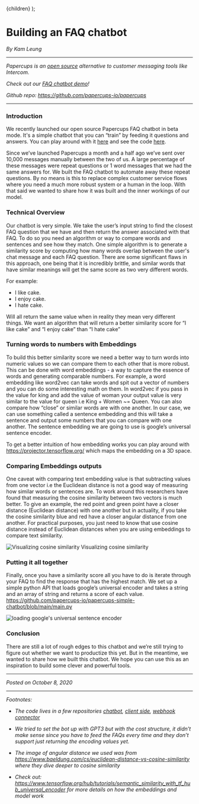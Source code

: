 
  <Layout title="Building an FAQ chatbot">{children}</Layout>
);

# Building an FAQ chatbot

_By Kam Leung_

---

_Papercups is an [open source](https://github.com/papercups-io/papercups) alternative to customer messaging tools like Intercom._

_Check out our [FAQ chatbot demo](https://www.papercupsbot.io/bot/demo)!_

_Github repo: https://github.com/papercups-io/papercups_

---

### Introduction

We recently launched our open source Papercups FAQ chatbot in beta mode. It's a simple chatbot that you can “train” by feeding it questions and answers. You can play around with it [here](https://www.papercupsbot.io/bot/demo) and see the code [here](https://github.com/papercups-io/papercups/blob/master/assets/src/components/demo/BotDemo.tsx).

Since we’ve launched Papercups a month and a half ago we’ve sent over 10,000 messages manually between the two of us. A large percentage of these messages were repeat questions or 1 word messages that we had the same answers for. We built the FAQ chatbot to automate away these repeat questions. By no means is this to replace complex customer service flows where you need a much more robust system or a human in the loop. With that said we wanted to share how it was built and the inner workings of our model.

### Technical Overview

Our chatbot is very simple. We take the user’s input string to find the closest FAQ question that we have and then return the answer associated with that FAQ. To do so you need an algorithm or way to compare words and sentences and see how they match. One simple algorithm is to generate a similarity score by computing how many words overlap between the user's chat message and each FAQ question. There are some significant flaws in this approach, one being that it is incredibly brittle, and similar words that have similar meanings will get the same score as two very different words.

For example:

- I like cake.
- I enjoy cake.
- I hate cake.

Will all return the same value when in reality they mean very different things. We want an algorithm that will return a better similarity score for “I like cake” and “I enjoy cake” than “I hate cake”

### Turning words to numbers with Embeddings

To build this better similarity score we need a better way to turn words into numeric values so we can compare them to each other that is more robust. This can be done with word embeddings - a way to capture the essence of words and generating comparable numbers. For example, a word embedding like word2vec can take words and spit out a vector of numbers and you can do some interesting math on them. In word2vec if you pass in the value for king and add the value of woman your output value is very similar to the value for queen i.e King + Women ~= Queen. You can also compare how “close” or similar words are with one another. In our case, we can use something called a sentence embedding and this will take a sentence and output some numbers that you can compare with one another. The sentence embedding we are going to use is google’s universal sentence encoder.

To get a better intuition of how embedding works you can play around with https://projector.tensorflow.org/ which maps the embedding on a 3D space.

### Comparing Embeddings outputs

One caveat with comparing text embedding value is that subtracting values from one vector i.e the Euclidean distance is not a good way of measuring how similar words or sentences are. To work around this researchers have found that measuring the cosine similarity between two vectors is much better. To give an example, the red point and green point have a closer distance (Euclidean distance) with one another but in actuality, if you take the cosine similarity blue and red have a closer angular distance from one another. For practical purposes, you just need to know that use cosine distance instead of Euclidean distances when you are using embeddings to compare text similarity.

<Box mb={3} textAlign="center">
  <Box mb={2}>
    <Image
      alt="Visualizing cosine similarity"
      src="https://user-images.githubusercontent.com/4218509/95612704-d4839300-0a31-11eb-8d0d-7a3aadf6b266.png"
    />
  </Box>
  <Text type="secondary">Visualizing cosine similarity</Text>
</Box>

### Putting it all together

Finally, once you have a similarity score all you have to do is iterate through your FAQ to find the response that has the highest match. We set up a simple python API that loads google’s universal encoder and takes a string and an array of string and returns a score of each value. https://github.com/papercups-io/papercups-simple-chatbot/blob/main/main.py

<Box mb={3} textAlign="center">
  <Box mb={2}>
    <Image
      alt="loading google's universal sentence encoder"
      src="https://user-images.githubusercontent.com/4218509/95612691-ce8db200-0a31-11eb-967a-ba4f80397666.png"
    />
  </Box>
</Box>

<Box mb={3} textAlign="center">
  <Image
    alt=""
    src="https://user-images.githubusercontent.com/4218509/95612673-c9c8fe00-0a31-11eb-8f12-6b51fa29fbc5.png"
  />
</Box>

### Conclusion

There are still a lot of rough edges to this chatbot and we’re still trying to figure out whether we want to productize this yet. But in the meantime, we wanted to share how we built this chatbot. We hope you can use this as an inspiration to build some clever and powerful tools.

---

_Posted on October 8, 2020_

---

_Footnotes:_

- _The code lives in a few repositories [chatbot](https://github.com/papercups-io/papercups-simple-chatbot), [client side](https://github.com/papercups-io/papercups/blob/master/assets/src/components/demo/BotDemo.tsx), [webhook connector](https://github.com/papercups-io/webhooks-demo)_

- _We tried to set the bot up with GPT3 but with the cost structure, it didn’t make sense since you have to feed the FAQs every time and they don’t support just returning the encoding values yet._

- _The image of angular distance we used was from https://www.baeldung.com/cs/euclidean-distance-vs-cosine-similarity where they dive deeper to cosine similarity_

- _Check out: https://www.tensorflow.org/hub/tutorials/semantic_similarity_with_tf_hub_universal_encoder for more details on how the embeddings and model work_
